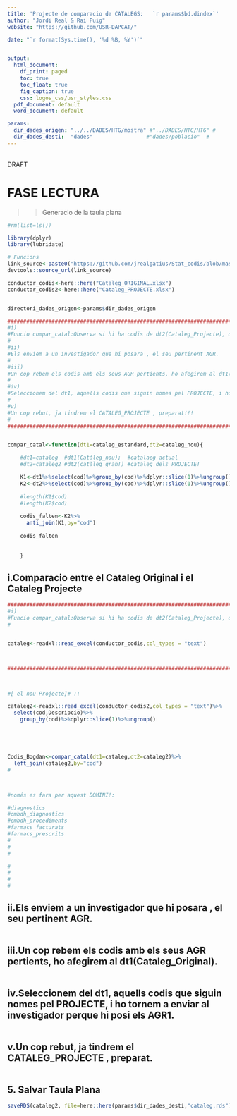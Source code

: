 ```yaml
---
title: 'Projecte de comparacio de CATALEGS:   `r params$bd.dindex`'
author: "Jordi Real & Rai Puig"
website: "https://github.com/USR-DAPCAT/"

date: "`r format(Sys.time(), '%d %B, %Y')`"


output:
  html_document:
    df_print: paged
    toc: true
    toc_float: true
    fig_caption: true
    css: logos_css/usr_styles.css
  pdf_document: default
  word_document: default

params:
  dir_dades_origen: "../../DADES/HTG/mostra" #"../DADES/HTG/HTG" # 
  dir_dades_desti:  "dades"                 #"dades/poblacio"  #
---
```



&nbsp;
<script>
   $(document).ready(function() {
     $head = $('#header');
     $head.prepend('<img src=\"https://www.idiapjgol.org/images/logo.png\" style=\"float: right ;width: 130px;\"/>')
     $head.prepend('<img src=\"https://avatars2.githubusercontent.com/u/57066591?s=200&v=4\" style=\"margin-left:25% ;width: 80px;\"/>')
     $head.prepend('<img src=\"logoDAP_Cat.png\" style=\"float: left:1;width: 185px;\"/>')
   });
</script>



<div class="watermark">DRAFT</div>




# FASE LECTURA

>> Generacio de la taula plana  

```r
#rm(list=ls())

library(dplyr)
library(lubridate)   

# Funcions 
link_source<-paste0("https://github.com/jrealgatius/Stat_codis/blob/master/funcions_propies.R","?raw=T")
devtools::source_url(link_source)

conductor_codis<-here::here("Cataleg_ORIGINAL.xlsx")
conductor_codis2<-here::here("Cataleg_PROJECTE.xlsx")


directori_dades_origen<-params$dir_dades_origen

#####################################################################################################################################
#i)
#Funcio compar_catal:Observa si hi ha codis de dt2(Cataleg_Projecte), que no estiguin a dt1(Cataleg_Original).
#
#ii)
#Els enviem a un investigador que hi posara , el seu pertinent AGR.
#
#iii)
#Un cop rebem els codis amb els seus AGR pertients, ho afegirem al dt1(Cataleg_Original).
#
#iv)
#Seleccionem del dt1, aquells codis que siguin nomes pel PROJECTE, i ho tornem a enviar al investigador perque hi posi els AGR1.
#
#v)
#Un cop rebut, ja tindrem el CATALEG_PROJECTE , preparat!!!
#
#####################################################################################################################################


compar_catal<-function(dt1=cataleg_estandard,dt2=cataleg_nou){

    #dt1=cataleg  #dt1(Catàleg_nou);  #catalaeg actual
    #dt2=cataleg2 #dt2(catàleg_gran!) #cataleg dels PROJECTE!

    K1<-dt1%>%select(cod)%>%group_by(cod)%>%dplyr::slice(1)%>%ungroup()
    K2<-dt2%>%select(cod)%>%group_by(cod)%>%dplyr::slice(1)%>%ungroup() 
    
    #length(K1$cod)
    #length(K2$cod)
    
    codis_falten<-K2%>%
      anti_join(K1,by="cod")
    
    codis_falten
    
    
    }


```



## i.Comparacio entre el Cataleg Original i el Cataleg Projecte

```r

#####################################################################################################################################
#i)
#Funcio compar_catal:Observa si hi ha codis de dt2(Cataleg_Projecte), que no estiguin a dt1(Cataleg_Original).
#


cataleg<-readxl::read_excel(conductor_codis,col_types = "text")



#####################################################################################################################################



#[ el nou Projecte]# ::

cataleg2<-readxl::read_excel(conductor_codis2,col_types = "text")%>% 
  select(cod,Descripcio)%>%
    group_by(cod)%>%dplyr::slice(1)%>%ungroup()





Codis_Bogdan<-compar_catal(dt1=cataleg,dt2=cataleg2)%>%
  left_join(cataleg2,by="cod")
#



#només es fara per aquest DOMINI!:

#diagnostics
#cmbdh_diagnostics
#cmbdh_procediments
#farmacs_facturats
#farmacs_prescrits
#
#
#

#
#
#
#

```
## ii.Els enviem a un investigador que hi posara , el seu pertinent AGR.

```r


```

## iii.Un cop rebem els codis amb els seus AGR pertients, ho afegirem al dt1(Cataleg_Original).

```r


```
## iv.Seleccionem del dt1, aquells codis que siguin nomes pel PROJECTE, i ho tornem a enviar al investigador perque hi posi els AGR1.
```r


```
## v.Un cop rebut, ja tindrem el CATALEG_PROJECTE , preparat.

```r


```

## 5. Salvar Taula Plana
```r
saveRDS(cataleg2, file=here::here(params$dir_dades_desti,"cataleg.rds"))

```






